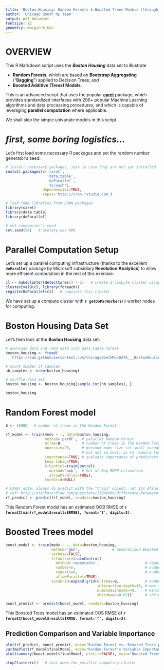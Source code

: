 ```yaml
---
title: 'Boston Housing: Random Forests & Boosted Trees Models (through Caret package)'
author: 'Chicago Booth ML Team'
output: pdf_document
fontsize: 12
geometry: margin=0.6in
---
```



# OVERVIEW

This R Markdown script uses the **_Boston Housing_** data set to illustrate

- **Random Forests**, which are based on **Bootstrap Aggregating** ("**Bagging**") applied to Decision Trees; and 
- **Boosted Additive (Trees) Models**.

This is an advanced script that uses the popular [**caret**](http://topepo.github.io/caret) package, which provides standardized interfaces with 200+ popular Machine Learning algorithms and data processing procedures, and which is capable of leveraging **parallel computation** where applicable.

We shall skip the simple univariate models in this script.


# _first, some boring logistics..._

Let's first load some necessary R packages and set the random number generator's seed:

```r
# Install necessary packages, just in case they are not yet installed
install.packages(c('caret',
                   'data.table',
                   'doParallel',
                   'foreach'),
                 dependencies=TRUE,
                 repos='http://cran.rstudio.com')
```

```r
# load CRAN libraries from CRAN packages
library(caret)
library(data.table)
library(doParallel)

# set randomizer's seed
set.seed(99)   # Gretzky was #99
```


# Parallel Computation Setup

Let's set up a parallel computing infrastructure (thanks to the excellent **`doParallel`** package by Microsoft subsidiary **Revolution Analytics**) to allow more efficient computation in the rest of this exercise:

```r
cl <- makeCluster(detectCores() - 2)   # create a compute cluster using all CPU cores but 2
clusterEvalQ(cl, library(foreach))
registerDoParallel(cl)   # register this cluster
```

We have set up a compute cluster with **`r getDoParWorkers()`** worker nodes for computing.


# Boston Housing Data Set

Let's then look at the **Boston Housing** data set:

```r
# download data and read data into data.table format
boston_housing <- fread(
  'https://raw.githubusercontent.com/ChicagoBoothML/DATA___BostonHousing/master/BostonHousing.csv')

# count number of samples
nb_samples <- nrow(boston_housing)

# shuffle data set
boston_housing <- boston_housing[sample.int(nb_samples), ]

boston_housing
```


# Random Forest model

```r
B <- 10000   # number of trees in the Random Forest

rf_model <- train(medv ~ ., data=boston_housing,
                  method='parRF',  # parallel Random Forest
                  ntree=B,         # number of trees in the Random Forest
                  nodesize=25,     # minimum node size set small enough to allow for complex trees,
                                   # but not so small as to require too large B to eliminate high variance
                  importance=TRUE, # evaluate importance of predictors
                  keep.inbag=TRUE,
                  trControl=trainControl(
                    method='oob',  # Out-of-Bag RMSE estimation
                    allowParallel=TRUE),
                  tuneGrid=NULL)

# CARET note: always do predict with the "train" object, not its $finalModel
# ref: http://stackoverflow.com/questions/21096909/difference-betweeen-predictmodel-and-predictmodelfinalmodel-using-caret-for
rf_predict <- predict(rf_model, newdata=boston_housing)
```

This Random Forest model has an estimated OOB RMSE of **`r formatC(min(rf_model$results$RMSE), format='f', digits=3)`**.


# Boosted Trees model

```r
boost_model <- train(medv ~ ., data=boston_housing,
                     method='gbm',               # Generalized Boosted Models
                     verbose=FALSE,
                     trControl=trainControl(
                       method='repeatedcv',                     # repeated Cross Validation
                       number=5,                                # number of CV folds
                       repeats=6,                               # number of CV repeats
                       allowParallel=TRUE),
                     tuneGrid=expand.grid(n.trees=B,            # number of trees
                                          interaction.depth=10, # max tree depth,
                                          n.minobsinnode=40,    # minimum node size
                                          shrinkage=0.01))      # shrinkage parameter, a.k.a. "learning rate"

boost_predict <- predict(boost_model, newdata=boston_housing)
```

This Boosted Trees model has an estimated OOS RMSE of **`r formatC(boost_model$results$RMSE, format='f', digits=3)`**.


## Prediction Comparison and Variable Importance

```r
plot(rf_predict, boost_predict, main="Ranfom Forest vs. Boosted Trees predictions")
varImpPlot(rf_model$finalModel, main="Random Forest's Variable Importance")
plot(summary(boost_model$finalModel, plotit=FALSE), main="Boosted Trees Model's Variable Importance")
```

```r
stopCluster(cl)   # shut down the parallel computing cluster
```
